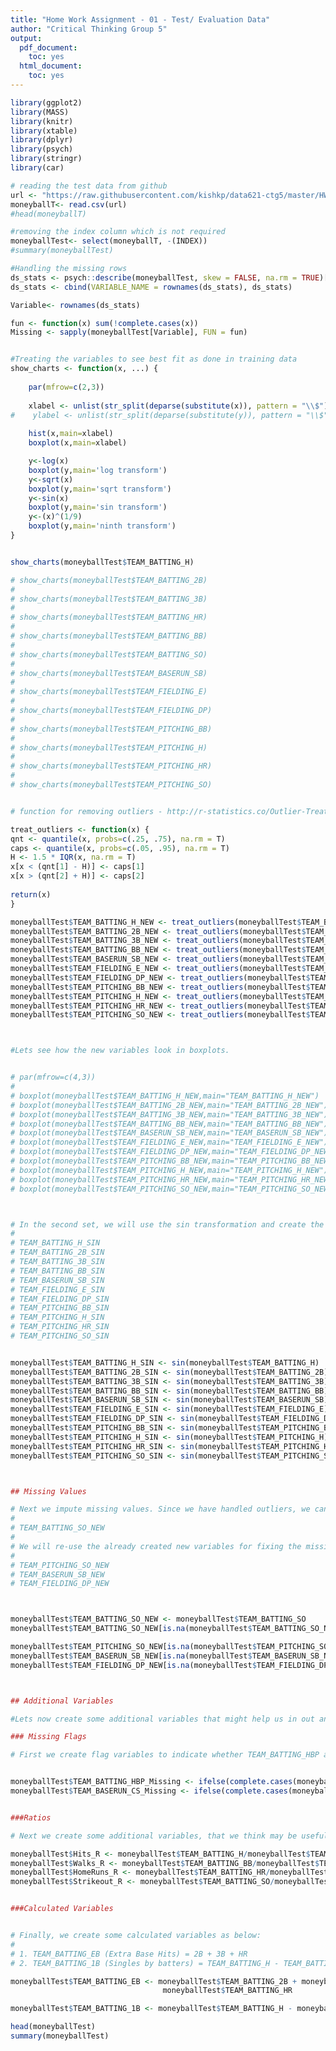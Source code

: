 ---
title: "Home Work Assignment - 01 - Test/ Evaluation Data"
author: "Critical Thinking Group 5"
output:
  pdf_document:
    toc: yes
  html_document:
    toc: yes
---


```{r, echo = FALSE, warning=FALSE, message=FALSE}

library(ggplot2)
library(MASS)
library(knitr)
library(xtable)
library(dplyr)
library(psych)
library(stringr)
library(car)

# reading the test data from github
url <- "https://raw.githubusercontent.com/kishkp/data621-ctg5/master/HW1/moneyball-evaluation-data.csv"
moneyballT<- read.csv(url)
#head(moneyballT)

#removing the index column which is not required
moneyballTest<- select(moneyballT, -(INDEX))
#summary(moneyballTest)

#Handling the missing rows
ds_stats <- psych::describe(moneyballTest, skew = FALSE, na.rm = TRUE)[c(3:6)]
ds_stats <- cbind(VARIABLE_NAME = rownames(ds_stats), ds_stats)

Variable<- rownames(ds_stats)

fun <- function(x) sum(!complete.cases(x))
Missing <- sapply(moneyballTest[Variable], FUN = fun) 


#Treating the variables to see best fit as done in training data
show_charts <- function(x, ...) {
    
    par(mfrow=c(2,3))
    
    xlabel <- unlist(str_split(deparse(substitute(x)), pattern = "\\$"))[2]
#    ylabel <- unlist(str_split(deparse(substitute(y)), pattern = "\\$"))[2]
    
    hist(x,main=xlabel)
    boxplot(x,main=xlabel)

    y<-log(x)
    boxplot(y,main='log transform')
    y<-sqrt(x)
    boxplot(y,main='sqrt transform')
    y<-sin(x)
    boxplot(y,main='sin transform')
    y<-(x)^(1/9)
    boxplot(y,main='ninth transform')
}


show_charts(moneyballTest$TEAM_BATTING_H)

# show_charts(moneyballTest$TEAM_BATTING_2B)
# 
# show_charts(moneyballTest$TEAM_BATTING_3B)
# 
# show_charts(moneyballTest$TEAM_BATTING_HR)
# 
# show_charts(moneyballTest$TEAM_BATTING_BB)
# 
# show_charts(moneyballTest$TEAM_BATTING_SO)
# 
# show_charts(moneyballTest$TEAM_BASERUN_SB)
# 
# show_charts(moneyballTest$TEAM_FIELDING_E)
# 
# show_charts(moneyballTest$TEAM_FIELDING_DP)
# 
# show_charts(moneyballTest$TEAM_PITCHING_BB)
# 
# show_charts(moneyballTest$TEAM_PITCHING_H)
# 
# show_charts(moneyballTest$TEAM_PITCHING_HR)
# 
# show_charts(moneyballTest$TEAM_PITCHING_SO)


# function for removing outliers - http://r-statistics.co/Outlier-Treatment-With-R.html

treat_outliers <- function(x) {
qnt <- quantile(x, probs=c(.25, .75), na.rm = T)
caps <- quantile(x, probs=c(.05, .95), na.rm = T)
H <- 1.5 * IQR(x, na.rm = T)
x[x < (qnt[1] - H)] <- caps[1]
x[x > (qnt[2] + H)] <- caps[2]
 
return(x)
}

moneyballTest$TEAM_BATTING_H_NEW <- treat_outliers(moneyballTest$TEAM_BATTING_H)
moneyballTest$TEAM_BATTING_2B_NEW <- treat_outliers(moneyballTest$TEAM_BATTING_2B)
moneyballTest$TEAM_BATTING_3B_NEW <- treat_outliers(moneyballTest$TEAM_BATTING_3B)
moneyballTest$TEAM_BATTING_BB_NEW <- treat_outliers(moneyballTest$TEAM_BATTING_BB)
moneyballTest$TEAM_BASERUN_SB_NEW <- treat_outliers(moneyballTest$TEAM_BASERUN_SB)
moneyballTest$TEAM_FIELDING_E_NEW <- treat_outliers(moneyballTest$TEAM_FIELDING_E)
moneyballTest$TEAM_FIELDING_DP_NEW <- treat_outliers(moneyballTest$TEAM_FIELDING_DP)
moneyballTest$TEAM_PITCHING_BB_NEW <- treat_outliers(moneyballTest$TEAM_PITCHING_BB)
moneyballTest$TEAM_PITCHING_H_NEW <- treat_outliers(moneyballTest$TEAM_PITCHING_H)
moneyballTest$TEAM_PITCHING_HR_NEW <- treat_outliers(moneyballTest$TEAM_PITCHING_HR)
moneyballTest$TEAM_PITCHING_SO_NEW <- treat_outliers(moneyballTest$TEAM_PITCHING_SO)



#Lets see how the new variables look in boxplots.


# par(mfrow=c(4,3))
# 
# boxplot(moneyballTest$TEAM_BATTING_H_NEW,main="TEAM_BATTING_H_NEW")
# boxplot(moneyballTest$TEAM_BATTING_2B_NEW,main="TEAM_BATTING_2B_NEW")
# boxplot(moneyballTest$TEAM_BATTING_3B_NEW,main="TEAM_BATTING_3B_NEW")
# boxplot(moneyballTest$TEAM_BATTING_BB_NEW,main="TEAM_BATTING_BB_NEW")
# boxplot(moneyballTest$TEAM_BASERUN_SB_NEW,main="TEAM_BASERUN_SB_NEW")
# boxplot(moneyballTest$TEAM_FIELDING_E_NEW,main="TEAM_FIELDING_E_NEW")
# boxplot(moneyballTest$TEAM_FIELDING_DP_NEW,main="TEAM_FIELDING_DP_NEW")
# boxplot(moneyballTest$TEAM_PITCHING_BB_NEW,main="TEAM_PITCHING_BB_NEW")
# boxplot(moneyballTest$TEAM_PITCHING_H_NEW,main="TEAM_PITCHING_H_NEW")
# boxplot(moneyballTest$TEAM_PITCHING_HR_NEW,main="TEAM_PITCHING_HR_NEW")
# boxplot(moneyballTest$TEAM_PITCHING_SO_NEW,main="TEAM_PITCHING_SO_NEW")



# In the second set, we will use the sin transformation and create the following variables:
# 
# TEAM_BATTING_H_SIN
# TEAM_BATTING_2B_SIN
# TEAM_BATTING_3B_SIN
# TEAM_BATTING_BB_SIN
# TEAM_BASERUN_SB_SIN
# TEAM_FIELDING_E_SIN
# TEAM_FIELDING_DP_SIN
# TEAM_PITCHING_BB_SIN
# TEAM_PITCHING_H_SIN
# TEAM_PITCHING_HR_SIN
# TEAM_PITCHING_SO_SIN


moneyballTest$TEAM_BATTING_H_SIN <- sin(moneyballTest$TEAM_BATTING_H)
moneyballTest$TEAM_BATTING_2B_SIN <- sin(moneyballTest$TEAM_BATTING_2B)
moneyballTest$TEAM_BATTING_3B_SIN <- sin(moneyballTest$TEAM_BATTING_3B)
moneyballTest$TEAM_BATTING_BB_SIN <- sin(moneyballTest$TEAM_BATTING_BB)
moneyballTest$TEAM_BASERUN_SB_SIN <- sin(moneyballTest$TEAM_BASERUN_SB)
moneyballTest$TEAM_FIELDING_E_SIN <- sin(moneyballTest$TEAM_FIELDING_E)
moneyballTest$TEAM_FIELDING_DP_SIN <- sin(moneyballTest$TEAM_FIELDING_DP)
moneyballTest$TEAM_PITCHING_BB_SIN <- sin(moneyballTest$TEAM_PITCHING_BB)
moneyballTest$TEAM_PITCHING_H_SIN <- sin(moneyballTest$TEAM_PITCHING_H)
moneyballTest$TEAM_PITCHING_HR_SIN <- sin(moneyballTest$TEAM_PITCHING_HR)
moneyballTest$TEAM_PITCHING_SO_SIN <- sin(moneyballTest$TEAM_PITCHING_SO)



## Missing Values

# Next we impute missing values. Since we have handled outliers, we can go ahead and use the mean as impute values. As with outliers, we will go ahead and create new variables for the following:
# 
# TEAM_BATTING_SO_NEW
# 
# We will re-use the already created new variables for fixing the missing values for the below:
# 
# TEAM_PITCHING_SO_NEW 
# TEAM_BASERUN_SB_NEW
# TEAM_FIELDING_DP_NEW



moneyballTest$TEAM_BATTING_SO_NEW <- moneyballTest$TEAM_BATTING_SO
moneyballTest$TEAM_BATTING_SO_NEW[is.na(moneyballTest$TEAM_BATTING_SO_NEW)] <- mean(moneyballTest$TEAM_BATTING_SO_NEW, na.rm = T) 

moneyballTest$TEAM_PITCHING_SO_NEW[is.na(moneyballTest$TEAM_PITCHING_SO_NEW)] <- mean(moneyballTest$TEAM_PITCHING_SO_NEW, na.rm = T) 
moneyballTest$TEAM_BASERUN_SB_NEW[is.na(moneyballTest$TEAM_BASERUN_SB_NEW)] <- mean(moneyballTest$TEAM_BASERUN_SB_NEW, na.rm = T) 
moneyballTest$TEAM_FIELDING_DP_NEW[is.na(moneyballTest$TEAM_FIELDING_DP_NEW)] <- mean(moneyballTest$TEAM_FIELDING_DP_NEW, na.rm = T) 



## Additional Variables 

#Lets now create some additional variables that might help us in out analysis. 

### Missing Flags

# First we create flag variables to indicate whether TEAM_BATTING_HBP and TEAM_BASERUN_CS and missing. If the value is missing, we code it with 1 and if the value is present we code it with 0.


moneyballTest$TEAM_BATTING_HBP_Missing <- ifelse(complete.cases(moneyballTest$TEAM_BATTING_HBP),1,0)
moneyballTest$TEAM_BASERUN_CS_Missing <- ifelse(complete.cases(moneyballTest$TEAM_BASERUN_CS),1,0)


###Ratios

# Next we create some additional variables, that we think may be useful with the prediction. Here we create the following ratios:

moneyballTest$Hits_R <- moneyballTest$TEAM_BATTING_H/moneyballTest$TEAM_PITCHING_H
moneyballTest$Walks_R <- moneyballTest$TEAM_BATTING_BB/moneyballTest$TEAM_PITCHING_BB
moneyballTest$HomeRuns_R <- moneyballTest$TEAM_BATTING_HR/moneyballTest$TEAM_PITCHING_HR
moneyballTest$Strikeout_R <- moneyballTest$TEAM_BATTING_SO/moneyballTest$TEAM_PITCHING_SO


###Calculated Variables


# Finally, we create some calculated variables as below:
# 
# 1. TEAM_BATTING_EB (Extra Base Hits) = 2B + 3B + HR
# 2. TEAM_BATTING_1B (Singles by batters) = TEAM_BATTING_H - TEAM_BATTING_EB

moneyballTest$TEAM_BATTING_EB <- moneyballTest$TEAM_BATTING_2B + moneyballTest$TEAM_BATTING_3B + 
                                  moneyballTest$TEAM_BATTING_HR

moneyballTest$TEAM_BATTING_1B <- moneyballTest$TEAM_BATTING_H - moneyballTest$TEAM_BATTING_EB

head(moneyballTest)
summary(moneyballTest)

```

